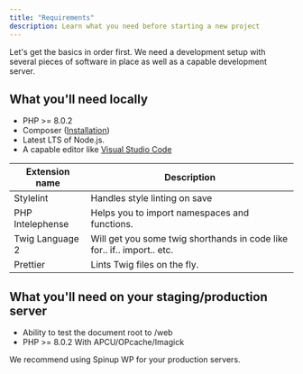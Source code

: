 ```yaml
---
title: "Requirements"
description: Learn what you need before starting a new project
---
```


Let's get the basics in order first. We need a development setup with several pieces of software in place as well as a capable development server.

## What you'll need locally

- PHP >= 8.0.2
- Composer ([Installation](https://getcomposer.org/doc/00-intro.md#installation-linux-unix-macos))
- Latest LTS of Node.js.
- A capable editor like [Visual Studio Code](https://code.visualstudio.com/)

|Extension name  |Description  |
|---------|---------|
|Stylelint     |   Handles style linting on save      |
|PHP Intelephense     |     Helps you to import namespaces and functions.    |
|Twig Language 2     |    Will get you some twig shorthands in code like for.. if.. import.. etc.     |
|Prettier     |       Lints Twig files on the fly.  |

## What you'll need on your staging/production server

- Ability to test the document root to /web
- PHP >= 8.0.2 With APCU/OPcache/Imagick

We recommend using Spinup WP for your production servers.
